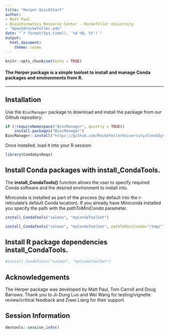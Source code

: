 ```yaml
---
title: "Herper QuickStart"
author: 
- Matt Paul
- Bioinformatics Resource Center - Rockefeller University
- "mpaul@rockefeller.edu"
date: "`r format(Sys.time(), '%d %B, %Y')`"
output: 
  html_document:
    theme: cosmo
---
```


```r
knitr::opts_chunk$set(echo = TRUE)
```

#### The Herper package is a simple toolset to install and manage Conda packages and environments from R.
 
 ______
 
 
## Installation

Use the `BiocManager` package to download and install the package from our Github repository:

```r
if (!requireNamespace("BiocManager", quietly = TRUE))
    install.packages("BiocManager")
BiocManager::install("https://github.com/RockefellerUniversity/CondaSysReqs")
```

Once installed, load it into your R session:

```r
library(CondaSysReqs)
```


## Install Conda packages with **install_CondaTools**. 

The **install_CondaTools()** function allows the user to specify required Conda software and the desired environment to install into.

Miniconda is installed as part of the process (by default into the r-reticulate's default Conda location). If you already have Miniconda installed you specify the path with the *pathToMiniConda* parameter.


```r
install_CondaTools("salmon", "myCondaToolSet")
```

```r
install_CondaTools("salmon", "myCondaToolSet", pathToMiniConda="/tmp/")
```

## Install R package dependencies **install_CondaTools**. 


```r
#install_CondaTools("salmon", "myCondaToolSet")
```

## Acknowledgements
The Herper package was developed by Matt Paul, Tom Carroll and Doug Barrows. Thank you to Ji-Dung Luo and Wei Wang for testing/vignette review/critical feedback and Ziwei Liang for their support.

## Session Information

```r
devtools::session_info()
```

